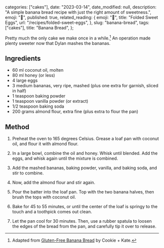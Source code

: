 
  categories: ["cakes"],
  date: "2023-03-14",
  date_modified: null,
  description:
    "A simple banana bread recipe with just the right amount of sweetness.",
  emoji: "🍌",
  published: true,
  related_reading: {
    emoji: "🍳",
    title: "Folded Sweet Eggs",
    url: "/recipes/folded-sweet-eggs",
  },
  slug: "banana-bread",
  tags: ["cakes"],
  title: "Banana Bread",
};


Pretty much the only cake we make once in a while.[^1] An operation made plenty sweeter now that Dylan mashes the bananas.

## Ingredients

- 60 ml coconut oil, molten
- 80 ml honey (or less)
- 4 large eggs
- 3 medium bananas, very ripe, mashed (plus one extra for garnish, sliced in half)
- 1 teaspoon baking powder
- 1 teaspoon vanilla powder (or extract)
- 1/2 teaspoon baking soda
- 200 grams almond flour, extra fine (plus extra to flour the pan)

## Method

1. Preheat the oven to 165 degrees Celsius. Grease a loaf pan with coconut oil, and flour it with almond flour.

2. In a large bowl, combine the oil and honey. Whisk until blended. Add the eggs, and whisk again until the mixture is combined.

3. Add the mashed bananas, baking powder, vanilla, and baking soda, and stir to combine.

4. Now, add the almond flour and stir again.

5. Pour the batter into the loaf pan. Top with the two banana halves, then brush the tops with coconut oil.

6. Bake for 45 to 55 minutes, or until the center of the loaf is springy to the touch and a toothpick comes out clean.

7. Let the pan cool for 30 minutes. Then, use a rubber spatula to loosen the edges of the bread from the pan, and carefully tip it over to release.

[^1]: Adapted from [Gluten-Free Banana Bread](https://cookieandkate.com/gluten-free-banana-bread-recipe/) by Cookie + Kate.
